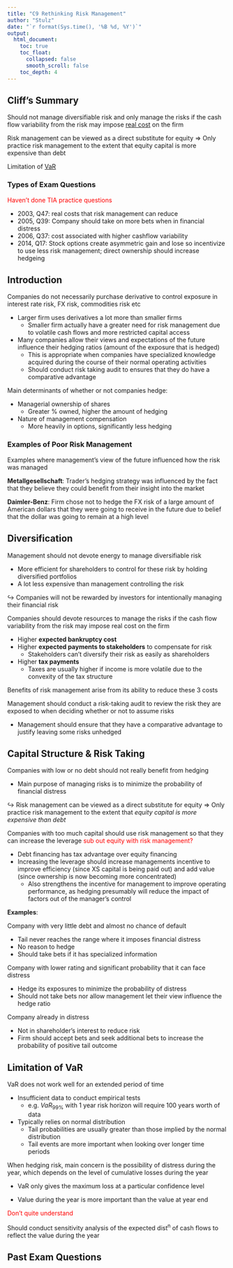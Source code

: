 ```yaml
---
title: "C9 Rethinking Risk Management"
author: "Stulz"
date: "`r format(Sys.time(), '%B %d, %Y')`"
output: 
  html_document:
    toc: true
    toc_float:
      collapsed: false
      smooth_scroll: false
    toc_depth: 4
---
```


## Cliff's Summary

Should not manage diversifiable risk and only manage the risks if the cash flow variability from the risk may impose [real cost](#real-cost) on the firm

Risk management can be viewed as a direct substitute for equity $\Rightarrow$ Only practice risk management to the extent that equity capital is more expensive than debt

Limitation of [VaR](#limit)

### Types of Exam Questions

<span style="color:red">Haven't done TIA practice questions</span>

* 2003, Q47: real costs that risk management can reduce
* 2005, Q39: Company should take on more bets when in financial distress
* 2006, Q37: cost associated with higher cashflow variability
* 2014, Q17: Stock options create asymmetric gain and lose so incentivize to use less risk management; direct ownership should increase hedgeing

## Introduction

Companies do not necessarily purchase derivative to control exposure in interest rate risk, FX risk, commodities risk etc

* Larger firm uses derivatives a lot more than smaller firms
    * Smaller firm actually have a greater need for risk management due to volatile cash flows and more restricted capital access
* Many companies allow their views and expectations of the future influence their hedging ratios (amount of the exposure that is hedged)
    * This is appropriate when companies have specialized knowledge acquired during the course of their normal operating activities
    * Should conduct risk taking audit to ensures that they do have a comparative advantage

Main determinants of whether or not companies hedge:

* Managerial ownership of shares
    * Greater % owned, higher the amount of hedging
* Nature of management compensation
    * More heavily in options, significantly less hedging
    
### Examples of Poor Risk Management

Examples where management's view of the future influenced how the risk was managed

**Metallgesellschaft**: Trader's hedging strategy was influenced by the fact that they believe they could benefit from their insight into the market

**Daimler-Benz**: Firm chose not to hedge the FX risk of a large amount of American dollars that they were going to receive in the future due to belief that the dollar was going to remain at a high level

## Diversification

Management should not devote energy to manage diversifiable risk

* More efficient for shareholders to control for these risk by holding diversified portfolios
* A lot less expensive than management controlling the risk

$\hookrightarrow$ Companies will not be rewarded by investors for intentionally managing their financial risk

<a name="real-cost"></a>

Companies should devote resources to manage the risks if the cash flow variability from the risk may impose real cost on the firm

* Higher **expected bankruptcy cost**
* Higher **expected payments to stakeholders** to compensate for risk
    * Stakeholders can't diversify their risk as easily as shareholders
* Higher **tax payments**
    * Taxes are usually higher if income is more volatile due to the convexity of the tax structure
    
Benefits of risk management arise from its ability to reduce these 3 costs

Management should conduct a risk-taking audit to review the risk they are exposed to when deciding whether or not to assume risks

* Management should ensure that they have a comparative advantage to justify leaving some risks unhedged

## Capital Structure & Risk Taking

Companies with low or no debt should not really benefit from hedging

* Main purpose of managing risks is to minimize the probability of financial distress

$\hookrightarrow$ Risk management can be viewed as a direct substitute for equity $\Rightarrow$ Only practice risk management to the extent that *equity capital is more expensive than debt*

Companies with too much capital should use risk management so that they can increase the leverage <span style="color:red">sub out equity with risk management?</span>

* Debt financing has tax advantage over equity financing
* Increasing the leverage should increase managements incentive to improve efficiency (since XS capital is being paid out) and add value (since ownership is now becoming more concentrated)
    * Also strengthens the incentive for management to improve operating performance, as hedging presumably will reduce the impact of factors out of the manager's control
    
**Examples**:

Company with very little debt and almost no chance of default

* Tail never reaches the range where it imposes financial distress
* No reason to hedge
* Should take bets if it has specialized information

Company with lower rating and significant probability that it can face distress

* Hedge its exposures to minimize the probability of distress
* Should not take bets nor allow management let their view influence the hedge ratio

Company already in distress

* Not in shareholder's interest to reduce risk
* Firm should accept bets and seek additional bets to increase the probability of positive tail outcome

## Limitation of VaR

<a name="limit"></a>

VaR does not work well for an extended period of time

* Insufficient data to conduct empirical tests
    * e.g. $VaR_{99\%}$ with 1 year risk horizon will require 100 years worth of data
* Typically relies on normal distribution
    * Tail probabilities are usually greater than those implied by the normal distribution
    * Tail events are more important when looking over longer time periods
    
When hedging risk, main concern is the possibility of distress during the year, which depends on the level of cumulative losses during the year

* VaR only gives the maximum loss at a particular confidence level

* Value during the year is more important than the value at year end

<span style="color:red">Don't quite understand</span>

Should conduct sensitivity analysis of the expected dist^n^ of cash flows to reflect the value during the year

## Past Exam Questions